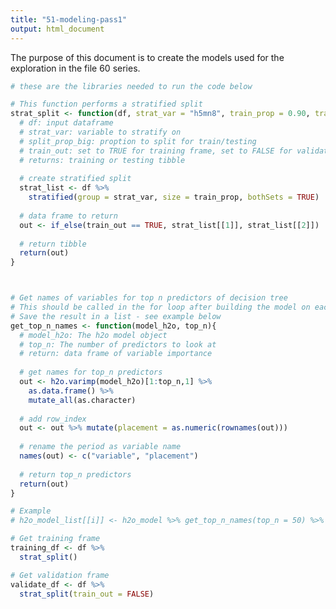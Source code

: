 ```yaml
---
title: "51-modeling-pass1"
output: html_document
---
```


The purpose of this document is to create the models used for the exploration in the file 60 series.

```r
# these are the libraries needed to run the code below
```

```r

# This function performs a stratified split
strat_split <- function(df, strat_var = "h5mn8", train_prop = 0.90, train_out = TRUE){
  # df: input dataframe
  # strat_var: variable to stratify on
  # split_prop_big: proption to split for train/testing
  # train_out: set to TRUE for training frame, set to FALSE for validation frame
  # returns: training or testing tibble
  
  # create stratified split
  strat_list <- df %>% 
    stratified(group = strat_var, size = train_prop, bothSets = TRUE)
  
  # data frame to return
  out <- if_else(train_out == TRUE, strat_list[[1]], strat_list[[2]])
  
  # return tibble
  return(out)
}



# Get names of variables for top n predictors of decision tree
# This should be called in the for loop after building the model on each bootstrap. 
# Save the result in a list - see example below
get_top_n_names <- function(model_h2o, top_n){
  # model_h2o: The h2o model object
  # top_n: The number of predictors to look at
  # return: data frame of variable importance
  
  # get names for top_n predictors
  out <- h2o.varimp(model_h2o)[1:top_n,1] %>% 
    as.data.frame() %>% 
    mutate_all(as.character)
  
  # add row_index
  out <- out %>% mutate(placement = as.numeric(rownames(out)))
  
  # rename the period as variable name
  names(out) <- c("variable", "placement")
  
  # return top_n predictors 
  return(out)
}

# Example
# h2o_model_list[[i]] <- h2o_model %>% get_top_n_names(top_n = 50) %>% as_tibble()
```

```r

# Get training frame
training_df <- df %>% 
  strat_split()

# Get validation frame
validate_df <- df %>% 
  strat_split(train_out = FALSE)
```

```r

```


